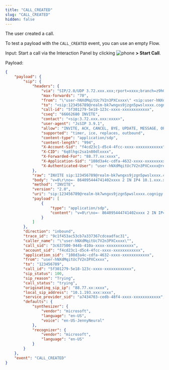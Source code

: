 ```yaml
---
title: "CALL_CREATED"
slug: "CALL_CREATED"
hidden: false
---
```


The user created a call.

To test a payload with the `CALL_CREATED` event, you can use an empty Flow.

Input: Start a call via the Interaction Panel by clicking ![phone](/_assets/icons/blue/phone.svg) **> Start Call**.

Payload:

```json
{
    "payload": {
        "sip": {
            "headers": {
                "via": "SIP/2.0/UDP 3.72.xxx.xxx;rport=xxxx;branch=z9hG4bKZrpS3gBX84UXD;received=10.1.xxx.xxx",
                "max-forwards": "70",
                "from": "\"user-hNXdMqitUc7V2n3PXCxxxx\" <sip:user-hNXdMqitUc7V2n3PXCxxxx@3.72.xxx.xxx:xxxx>;tag=yHKc002meZ0Sg",
                "to": "<sip:123456789@realm-bk7wngxs9jzgn5pwslxxxx.cognigy.ai>",
                "call-id": "5f301279-5e18-123c-xxxx-xxxxxxxxxxxx",
                "cseq": "66662680 INVITE",
                "contact": "<sip:3.72.xxx.xxx:xxxx>",
                "user-agent": "JsSIP 3.9.1",
                "allow": "INVITE, ACK, CANCEL, BYE, UPDATE, MESSAGE, OPTIONS, REFER, INFO, NOTIFY",
                "supported": "timer, ice, replaces, outbound",
                "content-type": "application/sdp",
                "content-length": "994",
                "X-Account-Sid": "f4cd23c1-d5c4-4fcc-xxxx-xxxxxxxxxxxx",
                "X-CID": "6q8lhgc2sa1n80dlxxxx",
                "X-Forwarded-For": "88.77.xx:xxxx",
                "X-Application-Sid": "108d3a4c-cdfa-4632-xxxx-xxxxxxxxxxxx",
                "X-Authenticated-User": "user-hNXdMqitUc7V2n3PXCxxxx@realm-bk7wngxs9jzgn5pwslxxxx.cognigy.ai"
            },
            "raw": "INVITE sip:123456789@realm-bk7wngxs9jzgn5pwslxxxx.cognigy.ai SIP/2.0\r\nVia: SIP/2.0/UDP 3.72.xxx.xxx;rport=xxxx;branch=z9hG4bKZrpS3gBX84UXD;received=10.1.xxx.xxx\r\nMax-Forwards: 70\r\nFrom: \"user-hNXdMqitUc7V2n3PXCxxxx\" <sip:user-hNXdMqitUc7V2n3PXCxxxx@3.72.xxx.xxx:xxxx>;tag=yHKc002meZ0Sg\r\nTo: <sip:123456789@realm-bk7wngxs9jzgn5pwslxxxx.cognigy.ai>\r\nCall-ID: 5f301279-5e18-123c-xxxx-xxxxxxxxxxxx\r\nCSeq: 66662680 INVITE\r\nContact: <sip:3.72.xxx.xxx:xxxx>\r\nUser-Agent: JsSIP 3.9.1\r\nAllow: INVITE, ACK, CANCEL, BYE, UPDATE, MESSAGE, OPTIONS, REFER, INFO, NOTIFY\r\nSupported: timer, ice, replaces, outbound\r\nContent-Type: application/sdp\r\nContent-Length: 994\r\nX-Account-Sid: f4cd23c1-d5c4-4fcc-xxxx-xxxxxxxxxxxx\r\nX-CID: 6q8lhgc2sa1n80dlxxxx\r\nX-Forwarded-For: 88.77.xx:xxxx\r\nX-Application-Sid: 108d3a4c-cdfa-4632-xxxx-xxxxxxxxxxxx\r\nX-Authenticated-User: user-hNXdMqitUc7V2n3PXCxxxx@realm-bk7wngxs9jzgn5pwslxxxx.cognigy.ai\r\n\r\nv=0\r\no=- 864095444741402xxxx 2 IN IP4 10.1.xxx.xxx\r\ns=-\r\nt=0 0\r\na=extmap-allow-mixed\r\na=msid-semantic: WMS 6b665972-b871-467b-xxxx-xxxxxxxxxxxx\r\nm=audio 40604 RTP/AVP 111 9 0 8 13 110 126\r\nc=IN IP4 10.1.xxx.xxx\r\na=extmap:1 urn:ietf:params:rtp-hdrext:ssrc-audio-level\r\na=extmap:2 http://www.webrtc.org/experiments/rtp-hdrext/abs-send-time\r\na=extmap:3 http://www.ietf.org/id/draft-holmer-rmcat-transport-wide-cc-extensions-01\r\na=extmap:4 urn:ietf:params:rtp-hdrext:sdes:mid\r\na=msid:6b665972-b871-467b-xxxx-xxxxxxxxxxxx 8eed9b05-e9eb-4186-xxxx-xxxxxxxxxxxx\r\na=ssrc:1633318641 cname:vhcrZYtXvzFBRICx\r\na=ssrc:1633318641 msid:6b665972-b871-467b-xxxx-xxxxxxxxxxxx 8eed9b05-e9eb-4186-xxxx-xxxxxxxxxxxx\r\na=mid:0\r\na=rtpmap:111 opus/48000/2\r\na=fmtp:111 minptime=10;useinbandfec=1\r\na=rtcp-fb:111 transport-cc\r\na=rtpmap:9 G722/8000\r\na=rtpmap:0 PCMU/8000\r\na=rtpmap:8 PCMA/8000\r\na=rtpmap:13 CN/8000\r\na=rtpmap:110 telephone-event/48000\r\na=rtpmap:126 telephone-event/8000\r\na=sendrecv\r\na=rtcp:40605\r\na=rtcp-mux\r\n",
            "body": "v=0\r\no=- 864095444741402xxxx 2 IN IP4 10.1.xxx.xxx\r\ns=-\r\nt=0 0\r\na=extmap-allow-mixed\r\na=msid-semantic: WMS 6b665972-b871-467b-xxxx-xxxxxxxxxxxx\r\nm=audio 40604 RTP/AVP 111 9 0 8 13 110 126\r\nc=IN IP4 10.1.xxx.xxx\r\na=extmap:1 urn:ietf:params:rtp-hdrext:ssrc-audio-level\r\na=extmap:2 http://www.webrtc.org/experiments/rtp-hdrext/abs-send-time\r\na=extmap:3 http://www.ietf.org/id/draft-holmer-rmcat-transport-wide-cc-extensions-01\r\na=extmap:4 urn:ietf:params:rtp-hdrext:sdes:mid\r\na=msid:6b665972-b871-467b-xxxx-xxxxxxxxxxxx 8eed9b05-e9eb-4186-xxxx-xxxxxxxxxxxx\r\na=ssrc:1633318641 cname:vhcrZYtXvzFBRICx\r\na=ssrc:1633318641 msid:6b665972-b871-467b-xxxx-xxxxxxxxxxxx 8eed9b05-e9eb-4186-xxxx-xxxxxxxxxxxx\r\na=mid:0\r\na=rtpmap:111 opus/48000/2\r\na=fmtp:111 minptime=10;useinbandfec=1\r\na=rtcp-fb:111 transport-cc\r\na=rtpmap:9 G722/8000\r\na=rtpmap:0 PCMU/8000\r\na=rtpmap:8 PCMA/8000\r\na=rtpmap:13 CN/8000\r\na=rtpmap:110 telephone-event/48000\r\na=rtpmap:126 telephone-event/8000\r\na=sendrecv\r\na=rtcp:40605\r\na=rtcp-mux\r\n",
            "method": "INVITE",
            "version": "2.0",
            "uri": "sip:123456789@realm-bk7wngxs9jzgn5pwslxxxx.cognigy.ai",
            "payload": [
                {
                    "type": "application/sdp",
                    "content": "v=0\r\no=- 864095444741402xxxx 2 IN IP4 10.1.xxx.xxx\r\ns=-\r\nt=0 0\r\na=extmap-allow-mixed\r\na=msid-semantic: WMS 6b665972-b871-467b-xxxx-xxxxxxxxxxxx\r\nm=audio 40604 RTP/AVP 111 9 0 8 13 110 126\r\nc=IN IP4 10.1.xxx.xxx\r\na=extmap:1 urn:ietf:params:rtp-hdrext:ssrc-audio-level\r\na=extmap:2 http://www.webrtc.org/experiments/rtp-hdrext/abs-send-time\r\na=extmap:3 http://www.ietf.org/id/draft-holmer-rmcat-transport-wide-cc-extensions-01\r\na=extmap:4 urn:ietf:params:rtp-hdrext:sdes:mid\r\na=msid:6b665972-b871-467b-xxxx-xxxxxxxxxxxx 8eed9b05-e9eb-4186-xxxx-xxxxxxxxxxxx\r\na=ssrc:1633318641 cname:vhcrZYtXvzFBRICx\r\na=ssrc:1633318641 msid:6b665972-b871-467b-xxxx-xxxxxxxxxxxx 8eed9b05-e9eb-4186-xxxx-xxxxxxxxxxxx\r\na=mid:0\r\na=rtpmap:111 opus/48000/2\r\na=fmtp:111 minptime=10;useinbandfec=1\r\na=rtcp-fb:111 transport-cc\r\na=rtpmap:9 G722/8000\r\na=rtpmap:0 PCMU/8000\r\na=rtpmap:8 PCMA/8000\r\na=rtpmap:13 CN/8000\r\na=rtpmap:110 telephone-event/48000\r\na=rtpmap:126 telephone-event/8000\r\na=sendrecv\r\na=rtcp:40605\r\na=rtcp-mux\r\n"
                }
            ]
        },
        "direction": "inbound",
        "trace_id": "9c1f453ac53cb7a337367cdceadfac31",
        "caller_name": "\"user-hNXdMqitUc7V2n3PXCxxxx\"",
        "call_sid": "3c637500-944b-410a-xxxx-xxxxxxxxxxxx",
        "account_sid": "f4cd23c1-d5c4-4fcc-xxxx-xxxxxxxxxxxx",
        "application_sid": "108d3a4c-cdfa-4632-xxxx-xxxxxxxxxxxx",
        "from": "user-hNXdMqitUc7V2n3PXCxxxx",
        "to": "123456789",
        "call_id": "5f301279-5e18-123c-xxxx-xxxxxxxxxxxx",
        "sip_status": 100,
        "sip_reason": "Trying",
        "call_status": "trying",
        "originating_sip_ip": "88.77.xx:xxxx",
        "local_sip_address": "10.1.193.xxx:xxxx",
        "service_provider_sid": "a7434703-cedb-48f4-xxxx-xxxxxxxxxxxx",
        "defaults": {
            "synthesizer": {
                "vendor": "microsoft",
                "language": "en-US",
                "voice": "en-US-JennyNeural"
            },
            "recognizer": {
                "vendor": "microsoft",
                "language": "en-US"
            }
        }
    },
    "event": "CALL_CREATED"
}
```